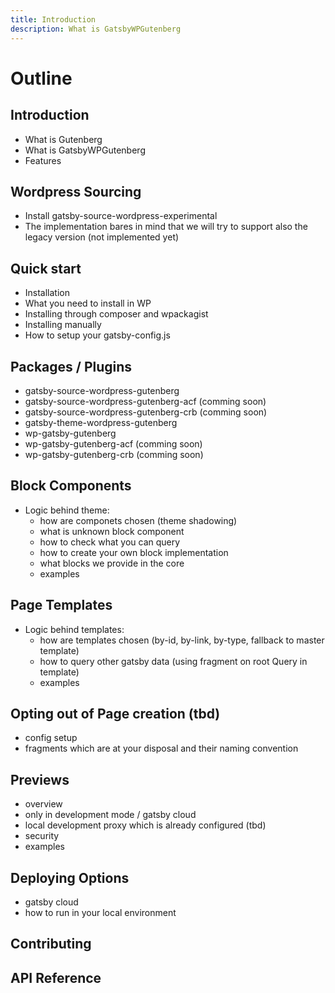 ```yaml
---
title: Introduction
description: What is GatsbyWPGutenberg
---
```


# Outline

## Introduction

- What is Gutenberg
- What is GatsbyWPGutenberg
- Features

## Wordpress Sourcing

- Install gatsby-source-wordpress-experimental
- The implementation bares in mind that we will try to
  support also the legacy version (not implemented yet)

## Quick start

- Installation
- What you need to install in WP
- Installing through composer and wpackagist
- Installing manually
- How to setup your gatsby-config.js

## Packages / Plugins

- gatsby-source-wordpress-gutenberg
- gatsby-source-wordpress-gutenberg-acf (comming soon)
- gatsby-source-wordpress-gutenberg-crb (comming soon)
- gatsby-theme-wordpress-gutenberg
- wp-gatsby-gutenberg
- wp-gatsby-gutenberg-acf (comming soon)
- wp-gatsby-gutenberg-crb (comming soon)

## Block Components

- Logic behind theme:
  - how are componets chosen (theme shadowing)
  - what is unknown block component
  - how to check what you can query
  - how to create your own block implementation
  - what blocks we provide in the core
  - examples

## Page Templates

- Logic behind templates:
  - how are templates chosen (by-id, by-link, by-type, fallback to master template)
  - how to query other gatsby data (using fragment on root Query in template)
  - examples

## Opting out of Page creation (tbd)

- config setup
- fragments which are at your disposal and their naming convention

## Previews

- overview
- only in development mode / gatsby cloud
- local development proxy which is already configured (tbd)
- security
- examples

## Deploying Options

- gatsby cloud
- how to run in your local environment

## Contributing

## API Reference

